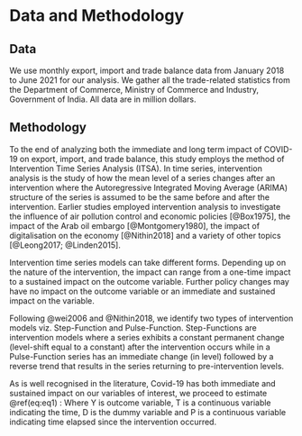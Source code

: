# Data and Methodology {#sec2}

## Data {#sec21} 
We use monthly export, import and trade balance data from January 2018 to June 2021 for our analysis. We gather all the trade-related statistics from the Department of Commerce, Ministry of Commerce and Industry, Government of India. All data are in million dollars.

## Methodology {#sec22}
To the end of analyzing both the immediate and long term impact of  COVID-19 on export, import, and trade balance, this study employs the method of Intervention Time Series Analysis (ITSA). In time series, intervention analysis is the study of how the mean level of a series changes after an intervention where the Autoregressive Integrated Moving Average (ARIMA) structure of the series is assumed to be the same before and after the intervention. Earlier studies employed intervention analysis to investigate the influence of air pollution control and economic policies [@Box1975], the impact of the Arab oil embargo [@Montgomery1980], the impact of digitalisation on the economy [@Nithin2018] and a variety of other topics [@Leong2017; @Linden2015].


Intervention time series models can take different forms. Depending up on the nature of the intervention, the impact can range from a one-time impact to a sustained impact on the outcome variable. Further policy changes may have  no impact on the outcome variable or an immediate and sustained impact on the variable.

Following @wei2006 and @Nithin2018, we identify two types of intervention models viz. Step-Function and Pulse-Function. Step-Functions are intervention models where a series exhibits a constant permanent change (level-shift equal to a constant) after the intervention occurs while in a Pulse-Function series has an immediate change (in level) followed by a reverse trend that results in the series returning to pre-intervention levels.

As is well recognised in the literature, Covid-19 has both immediate and sustained impact on our variables of interest, we proceed to estimate \@ref(eq:eq1) :
\begin{equation}
(\#eq:eq1)
y=\beta_0+\beta_1\cdot T+\beta_2\cdot D+\beta_3\cdot P+\epsilon_t
\end{equation}
Where Y is outcome variable,
T is a continuous variable indicating the time,
D is the dummy variable and
P is a continuous variable indicating time elapsed since the intervention occurred.  